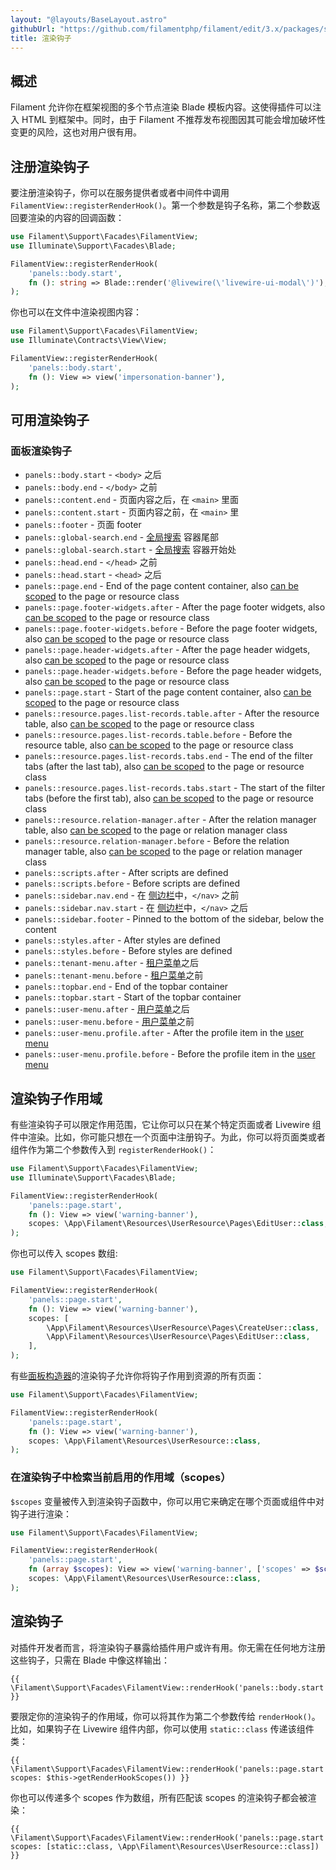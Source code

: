 ```yaml
---
layout: "@layouts/BaseLayout.astro"
githubUrl: "https://github.com/filamentphp/filament/edit/3.x/packages/support/docs/06-render-hooks.md"
title: 渲染钩子
---
```


## 概述

Filament 允许你在框架视图的多个节点渲染 Blade 模板内容。这使得插件可以注入 HTML 到框架中。同时，由于 Filament 不推荐发布视图因其可能会增加破坏性变更的风险，这也对用户很有用。

## 注册渲染钩子

要注册渲染钩子，你可以在服务提供者或者中间件中调用 `FilamentView::registerRenderHook()`。第一个参数是钩子名称，第二个参数返回要渲染的内容的回调函数：

```php
use Filament\Support\Facades\FilamentView;
use Illuminate\Support\Facades\Blade;

FilamentView::registerRenderHook(
    'panels::body.start',
    fn (): string => Blade::render('@livewire(\'livewire-ui-modal\')'),
);
```

你也可以在文件中渲染视图内容：

```php
use Filament\Support\Facades\FilamentView;
use Illuminate\Contracts\View\View;

FilamentView::registerRenderHook(
    'panels::body.start',
    fn (): View => view('impersonation-banner'),
);
```

## 可用渲染钩子

### 面板渲染钩子

- `panels::body.start` - `<body>` 之后
- `panels::body.end` - `</body>` 之前
- `panels::content.end` - 页面内容之后，在 `<main>` 里面
- `panels::content.start` - 页面内容之前，在 `<main>` 里
- `panels::footer` - 页面 footer
- `panels::global-search.end` - [全局搜索](../panels/resources/global-search) 容器尾部
- `panels::global-search.start` - [全局搜索](../panels/resources/global-search) 容器开始处
- `panels::head.end` - `</head>` 之前
- `panels::head.start` - `<head>` 之后
- `panels::page.end` - End of the page content container, also [can be scoped](#scoping-render-hooks) to the page or resource class
- `panels::page.footer-widgets.after` - After the page footer widgets, also [can be scoped](#scoping-render-hooks) to the page or resource class
- `panels::page.footer-widgets.before` - Before the page footer widgets, also [can be scoped](#scoping-render-hooks) to the page or resource class
- `panels::page.header-widgets.after` - After the page header widgets, also [can be scoped](#scoping-render-hooks) to the page or resource class
- `panels::page.header-widgets.before` - Before the page header widgets, also [can be scoped](#scoping-render-hooks) to the page or resource class
- `panels::page.start` - Start of the page content container, also [can be scoped](#scoping-render-hooks) to the page or resource class
- `panels::resource.pages.list-records.table.after` - After the resource table, also [can be scoped](#scoping-render-hooks) to the page or resource class
- `panels::resource.pages.list-records.table.before` - Before the resource table, also [can be scoped](#scoping-render-hooks) to the page or resource class
- `panels::resource.pages.list-records.tabs.end` - The end of the filter tabs (after the last tab), also [can be scoped](#scoping-render-hooks) to the page or resource class
- `panels::resource.pages.list-records.tabs.start` - The start of the filter tabs (before the first tab), also [can be scoped](#scoping-render-hooks) to the page or resource class
- `panels::resource.relation-manager.after` - After the relation manager table, also [can be scoped](#scoping-render-hooks) to the page or relation manager class
- `panels::resource.relation-manager.before` - Before the relation manager table, also [can be scoped](#scoping-render-hooks) to the page or relation manager class
- `panels::scripts.after` - After scripts are defined
- `panels::scripts.before` - Before scripts are defined
- `panels::sidebar.nav.end` - 在 [侧边栏](../panels/navigation)中，`</nav>` 之前
- `panels::sidebar.nav.start` - 在 [侧边栏](../panels/navigation)中，`</nav>` 之后
- `panels::sidebar.footer` - Pinned to the bottom of the sidebar, below the content
- `panels::styles.after` - After styles are defined
- `panels::styles.before` - Before styles are defined
- `panels::tenant-menu.after` - [租户菜单](../panels/tenancy#自定义租户菜单)之后
- `panels::tenant-menu.before` - [租户菜单](../panels/tenancy#自定义租户菜单)之前
- `panels::topbar.end` - End of the topbar container
- `panels::topbar.start` - Start of the topbar container
- `panels::user-menu.after` - [用户菜单](../panels/navigation#自定义用户菜单)之后
- `panels::user-menu.before` - [用户菜单](../panels/navigation#自定义用户菜单)之前
- `panels::user-menu.profile.after` - After the profile item in the [user menu](../panels/navigation#自定义用户菜单)
- `panels::user-menu.profile.before` - Before the profile item in the [user menu](../panels/navigation#自定义用户菜单)

## 渲染钩子作用域

有些渲染钩子可以限定作用范围，它让你可以只在某个特定页面或者 Livewire 组件中渲染。比如，你可能只想在一个页面中注册钩子。为此，你可以将页面类或者组件作为第二个参数传入到 `registerRenderHook()`：

```php
use Filament\Support\Facades\FilamentView;
use Illuminate\Support\Facades\Blade;

FilamentView::registerRenderHook(
    'panels::page.start',
    fn (): View => view('warning-banner'),
    scopes: \App\Filament\Resources\UserResource\Pages\EditUser::class,
);
```

你也可以传入 scopes 数组:

```php
use Filament\Support\Facades\FilamentView;

FilamentView::registerRenderHook(
    'panels::page.start',
    fn (): View => view('warning-banner'),
    scopes: [
        \App\Filament\Resources\UserResource\Pages\CreateUser::class,
        \App\Filament\Resources\UserResource\Pages\EditUser::class,
    ],
);
```

有些[面板构造器](#面板渲染钩子)的渲染钩子允许你将钩子作用到资源的所有页面：

```php
use Filament\Support\Facades\FilamentView;

FilamentView::registerRenderHook(
    'panels::page.start',
    fn (): View => view('warning-banner'),
    scopes: \App\Filament\Resources\UserResource::class,
);
```

### 在渲染钩子中检索当前启用的作用域（scopes）

`$scopes` 变量被传入到渲染钩子函数中，你可以用它来确定在哪个页面或组件中对钩子进行渲染：

```php
use Filament\Support\Facades\FilamentView;

FilamentView::registerRenderHook(
    'panels::page.start',
    fn (array $scopes): View => view('warning-banner', ['scopes' => $scopes]),
    scopes: \App\Filament\Resources\UserResource::class,
);
```

## 渲染钩子

对插件开发者而言，将渲染钩子暴露给插件用户或许有用。你无需在任何地方注册这些钩子，只需在 Blade 中像这样输出：

```blade
{{ \Filament\Support\Facades\FilamentView::renderHook('panels::body.start') }}
```

要限定你的渲染钩子的作用域，你可以将其作为第二个参数传给 `renderHook()`。比如，如果钩子在 Livewire 组件内部，你可以使用 `static::class` 传递该组件类：

```blade
{{ \Filament\Support\Facades\FilamentView::renderHook('panels::page.start', scopes: $this->getRenderHookScopes()) }}
```

你也可以传递多个 scopes 作为数组，所有匹配该 scopes 的渲染钩子都会被渲染：

```blade
{{ \Filament\Support\Facades\FilamentView::renderHook('panels::page.start', scopes: [static::class, \App\Filament\Resources\UserResource::class]) }}
```

